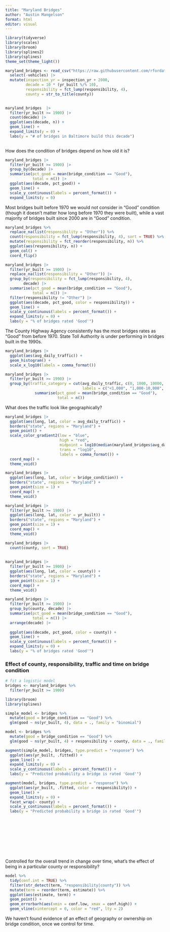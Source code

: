 ```yaml
---
title: "Maryland Bridges"
author: "Austin Mangelson"
format: html
editor: visual
---
```


```r
library(tidyverse)
library(scales)
library(broom)
library(splines2)
library(splines)
theme_set(theme_light())

maryland_bridges <- read_csv("https://raw.githubusercontent.com/rfordatascience/tidytuesday/master/data/2018/2018-11-27/baltimore_bridges.csv") |>  
  select(-vehicles) |> 
  mutate(inspection_yr = inspection_yr + 2000,
         decade = 10 * (yr_built %/% 10),
         responsibility = fct_lump(responsibility, 4),
         county = str_to_title(county))
  
```

```r

maryland_bridges  |> 
  filter(yr_built >= 1900) |> 
  count(decade) |> 
  ggplot(aes(decade, n)) +
  geom_line() +
  expand_limits(y = 0) +
  labs(y = "# of bridges in Baltimore build this decade")
  
```

How does the condition of bridges depend on how old it is?

```r

maryland_bridges |> 
  filter(yr_built >= 1900) |> 
  group_by(decade) |> 
  summarise(pct_good = mean(bridge_condition == "Good"),
            total = n()) |> 
  ggplot(aes(decade, pct_good)) +
  geom_line() +
  scale_y_continuous(labels = percent_format()) +
  expand_limits(y = 0)
```

Most bridges built before 1970 we would not consider in "Good" condition (though it doesn't matter how long before 1970 they were built), while a vast majority of bridges built since 2000 are in "Good" condition.

```r
maryland_bridges %>%
  replace_na(list(responsibility = "Other")) %>%
  count(responsibility = fct_lump(responsibility, 4), sort = TRUE) %>%
  mutate(responsibility = fct_reorder(responsibility, n)) %>%
  ggplot(aes(responsibility, n)) +
  geom_col() +
  coord_flip()
```

```r

maryland_bridges |> 
  filter(yr_built >= 1900) |> 
  replace_na(list(responsibility = "Other")) |> 
  group_by(responsibility = fct_lump(responsibility, 4),
        decade) |> 
  summarise(pct_good = mean(bridge_condition == "Good"),
            total = n()) |> 
  filter(responsibility != "Other") |> 
  ggplot(aes(decade, pct_good, color = responsibility)) +
  geom_line() +
  scale_y_continuous(labels = percent_format()) +
  expand_limits(y = 0) +
  labs(y = "% of bridges rated 'Good'")
```

The County Highway Agency consistently has the most bridges rates as "Good" from before 1970. State Toll Authority is under performing in bridges built in the 1990s.

```r
maryland_bridges |> 
  ggplot(aes(avg_daily_traffic)) +
  geom_histogram() +
  scale_x_log10(labels = comma_format())
```

```r
maryland_bridges |> 
  filter(yr_built >= 1990) |> 
  group_by(traffic_category = cut(avg_daily_traffic, c(0, 1000, 10000, Inf),
                                  labels = c("<1,000", "1,000-10,000", "10,000+"))) |>
             summarise(pct_good = mean(bridge_condition == "Good"),
                       total = n())
```

What does the traffic look like geographically?

```r

maryland_bridges |> 
  ggplot(aes(long, lat, color = avg_daily_traffic)) +
  borders("state", regions = "Maryland") +
  geom_point() +
  scale_color_gradient2(low = "blue", 
                        high = "red", 
                        midpoint = log10(median(maryland_bridges$avg_daily_traffic)),
                        trans = "log10",
                        labels = comma_format()) +
  coord_map() +
  theme_void()
```

```r
maryland_bridges |> 
  ggplot(aes(long, lat, color = bridge_condition)) +
  borders("state", regions = "Maryland") +
  geom_point(size = 1) +
  coord_map() +
  theme_void()
```

```r
maryland_bridges |> 
  filter(yr_built >= 1900) |> 
  ggplot(aes(long, lat, color = yr_built)) +
  borders("state", regions = "Maryland") +
  geom_point(size = 1) +
  coord_map() +
  theme_void()
```

```r
maryland_bridges |> 
  count(county, sort = TRUE)
  
  
maryland_bridges |> 
  filter(yr_built >= 1900) |> 
  ggplot(aes(long, lat, color = county)) +
  borders("state", regions = "Maryland") +
  geom_point(size = 1) +
  coord_map() +
  theme_void()
```

```r
maryland_bridges |> 
  filter(yr_built >= 1900) |> 
  group_by(county, decade) |> 
  summarise(pct_good = mean(bridge_condition == "Good"),
            total = n()) |> 
  arrange(decade) |> 
  
  ggplot(aes(decade, pct_good, color = county)) +
  geom_line() +
  scale_y_continuous(labels = percent_format()) +
  expand_limits(y = 0) +
  labs(y = "% of bridges rated 'Good'")
```

### Effect of county, responsibility, traffic and time on bridge condition

```r

# fit a logistic model
bridges <- maryland_bridges %>%
  filter(yr_built >= 1900)

library(broom)
library(splines)

simple_model <- bridges %>%
  mutate(good = bridge_condition == "Good") %>%
  glm(good ~ ns(yr_built, 4), data = ., family = "binomial")

model <- bridges %>%
  mutate(good = bridge_condition == "Good") %>%
  glm(good ~ ns(yr_built, 4) + responsibility + county, data = ., family = "binomial")

augment(simple_model, bridges, type.predict = "response") %>%
  ggplot(aes(yr_built, .fitted)) +
  geom_line() +
  expand_limits(y = 0) +
  scale_y_continuous(labels = percent_format()) +
  labs(y = "Predicted probability a bridge is rated 'Good'")

augment(model, bridges, type.predict = "response") %>%
  ggplot(aes(yr_built, .fitted, color = responsibility)) +
  geom_line() +
  expand_limits(y = 0) +
  facet_wrap(~ county) +
  scale_y_continuous(labels = percent_format()) +
  labs(y = "Predicted probability a bridge is rated 'Good'")








  

```

Controlled for the overall trend in change over time, what's the effect of being in a particular county or responsibility?

```r
model %>%
  tidy(conf.int = TRUE) %>%
  filter(str_detect(term, "responsibility|county")) %>%
  mutate(term = reorder(term, estimate)) %>%
  ggplot(aes(estimate, term)) +
  geom_point() +
  geom_errorbarh(aes(xmin = conf.low, xmax = conf.high)) +
  geom_vline(xintercept = 0, color = "red", lty = 2)
```

We haven't found evidence of an effect of geography or ownership on bridge condition, once we control for time.
